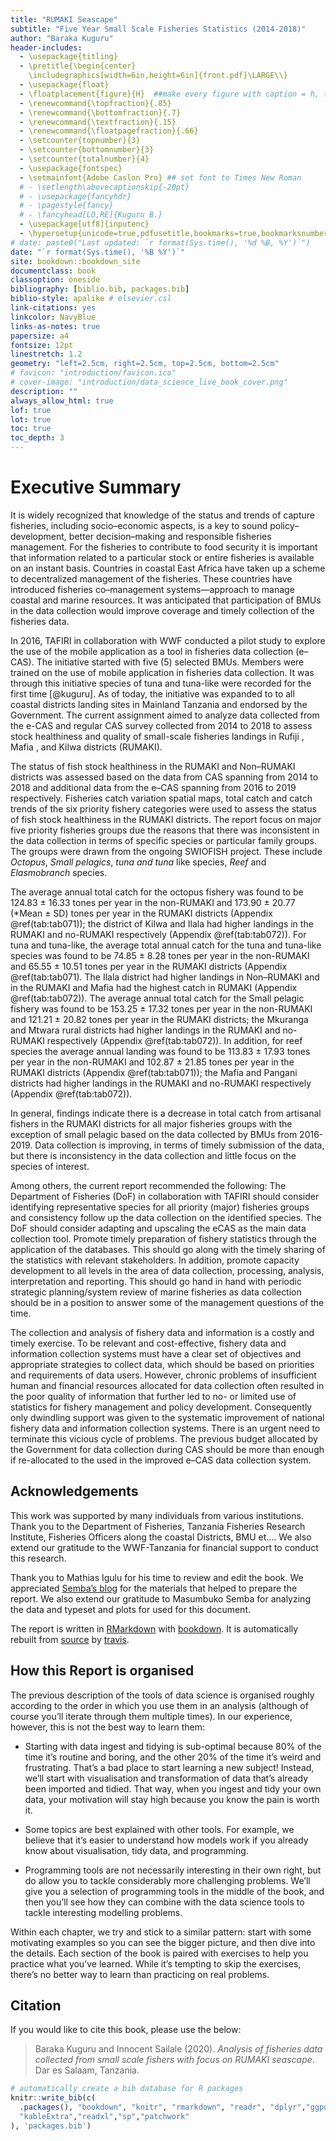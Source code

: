 ```yaml
--- 
title: "RUMAKI Seascape"
subtitle: "Five Year Small Scale Fisheries Statistics (2014-2018)"
author: "Baraka Kuguru"
header-includes:
  - \usepackage{titling}
  - \pretitle{\begin{center}
    \includegraphics[width=6in,height=6in]{front.pdf}\LARGE\\}
  - \usepackage{float}
  - \floatplacement{figure}{H}  ##make every figure with caption = h, this was the fix
  - \renewcommand{\topfraction}{.85}
  - \renewcommand{\bottomfraction}{.7}
  - \renewcommand{\textfraction}{.15}
  - \renewcommand{\floatpagefraction}{.66}
  - \setcounter{topnumber}{3}
  - \setcounter{bottomnumber}{3}
  - \setcounter{totalnumber}{4}
  - \usepackage{fontspec}
  - \setmainfont{Adobe Caslon Pro} ## set font to Times New Roman
  # - \setlength\abovecaptionskip{-20pt}
  # - \usepackage{fancyhdr}
  # - \pagestyle{fancy}
  # - \fancyhead[LO,RE]{Kuguru B.}
  - \usepackage[utf8]{inputenc}
  - \hypersetup{unicode=true,pdfusetitle,bookmarks=true,bookmarksnumbered=true,bookmarksopen=true,bookmarksopenlevel=2,breaklinks=false,backref=false,colorlinks=true,linkcolor=blue}
# date: paste0("Last updated: `r format(Sys.time(), '%d %B, %Y')`")
date: "`r format(Sys.time(), '%B %Y')`"
site: bookdown::bookdown_site
documentclass: book
classoption: oneside
bibliography: [biblio.bib, packages.bib]
biblio-style: apalike # elsevier.csl
link-citations: yes
linkcolor: NavyBlue
links-as-notes: true
papersize: a4
fontsize: 12pt
linestretch: 1.2
geometry: "left=2.5cm, right=2.5cm, top=2.5cm, bottom=2.5cm"
# favicon: "introduction/favicon.ico"
# cover-image: "introduction/data_science_live_book_cover.png"
description: ""
always_allow_html: true
lof: true
lot: true
toc: true
toc_depth: 3
---
```


# Executive Summary {-}
It is widely recognized that knowledge of the status and trends of capture fisheries, including socio--economic aspects, is a key to sound policy--development, better decision--making and responsible fisheries management. For the fisheries to contribute to food security it is important that information related to a particular stock or entire fisheries is available on an instant basis. Countries in coastal East Africa have taken up a scheme to decentralized management of the fisheries. These countries have introduced fisheries co--management systems---approach to manage coastal and marine resources. It was anticipated that participation of BMUs in the data collection would improve coverage and timely collection of the fisheries data.\index{fisheries!statistics}

In 2016, TAFIRI in collaboration with WWF conducted a pilot study to explore the use of the mobile application as a tool in fisheries data collection (e--CAS). The initiative started with  five (5) selected BMUs. Members were trained on the use of mobile application in fisheries data collection. It was through this initiative species of tuna and tuna-like were recorded for the first time [@kuguru]. As of today, the initiative was expanded to to all coastal districts landing sites in Mainland Tanzania and endorsed by the Government. The current assignment aimed to analyze data collected from the e-CAS and regular CAS survey collected from 2014 to 2018 to assess stock healthiness and quality of small-scale fisheries landings in Rufiji \index{RUMAKI!Rufiji}, Mafia \index{RUMAKI!Mafia}, and Kilwa \index{RUMAKI!Kilwa} districts (RUMAKI). \index{RUMAKI} 

The status of fish stock healthiness in the RUMAKI and Non--RUMAKI districts was assessed based on the data from CAS spanning from 2014 to 2018 and additional data from the e--CAS \index{Tools!e--CAS} spanning from 2016 to 2019 respectively. Fisheries catch\index{fisheries!catch} variation spatial maps, total catch and catch trends  of  the six priority fishery categories were used to assess the status of fish stock healthiness in the RUMAKI districts. The report focus on major five priority fisheries groups due the reasons that there was inconsistent in the data collection in terms of specific species or particular family groups. The groups were drawn from the ongoing SWIOFISH project. These include *Octopus*\index{Family!octopus}, *Small pelagics*\index{Family!pelagics}, *tuna and tuna* like species\index{Family!tuna}, *Reef* \index{Family!reef} and *Elasmobranch*\index{Family!elasmobrach} species.\index{Non--RUMAKI}


The average annual total catch for the octopus fishery was found to be 124.83 $\pm$ 16.33 tones per year in the non-RUMAKI and 173.90 $\pm$ 20.77 (*Mean $\pm$ SD) tones per year in the RUMAKI districts (Appendix \@ref(tab:tab071)); the district of Kilwa and Ilala had higher landings in the RUMAKI and no-RUMAKI respectively (Appendix \@ref(tab:tab072)). For tuna and tuna-like, the average total annual catch for the tuna and tuna-like species was found to be 74.85 $\pm$ 8.28 tones per year in the non-RUMAKI and 65.55 $\pm$ 10.51 tones per year in the RUMAKI districts (Appendix \@ref(tab:tab071). The Ilala district had higher landings in Non--RUMAKI and  in the RUMAKI and Mafia had the highest catch in RUMAKI (Appendix \@ref(tab:tab072)). The average annual total catch for the Small pelagic fishery was found to be 153.25 $\pm$ 17.32 tones per year in the non-RUMAKI and 121.21 $\pm$ 20.82 tones per year in the RUMAKI districts; the Mkuranga and Mtwara rural districts had higher landings in the RUMAKI and no-RUMAKI respectively (Appendix \@ref(tab:tab072)). In addition, for reef species the average annual landing was found to be 113.83 $\pm$ 17.93 tones per year in the non-RUMAKI and 102.87 $\pm$ 21.85 tones per year in the RUMAKI districts (Appendix \@ref(tab:tab071)); the Mafia and Pangani districts had higher landings in the RUMAKI and no-RUMAKI respectively (Appendix \@ref(tab:tab072)). 

<!-- Finally, for elasmobranch, annual average catch was (xx-xx tones per year) in the non-RUMAKI and (xx-xx tones per year) in the RUMAKI districts; the district of xx and xx had higher landings in the RUMAKI and no-RUMAKI respectively.  -->

In general, findings indicate there is a decrease in total catch from artisanal fishers in the RUMAKI districts for all major fisheries groups with the exception of small pelagic based on the data collected by BMUs from 2016-2019. Data collection is improving, in terms of timely submission of the data, but there is inconsistency in the data collection and little focus on the species of interest. 

Among others, the current report recommended the following: The Department of Fisheries (DoF) \index{Institutes!Department of Fisheries} in collaboration with TAFIRI \index{Institutes!TAFIRI} should consider identifying representative species for all priority (major) fisheries groups and consistency follow up the data collection on the identified species. The DoF should consider adapting and upscaling the eCAS as the main data collection tool. Promote timely preparation of fishery statistics through the application of the databases. This should go along with the timely sharing of the statistics with relevant stakeholders.  In addition, promote capacity development to all levels in the area of data collection, processing, analysis, interpretation and reporting. This should go hand in hand with periodic strategic planning/system review of marine fisheries as data collection should be in a position to answer some of the management questions of the time.

The collection and analysis of fishery data and information is a costly and timely exercise. To be relevant and cost-effective, fishery data and information collection systems must have a clear set of objectives and appropriate strategies to collect data, which should be based on priorities and requirements of data users. However, chronic problems of insufficient human and financial resources allocated for data collection often resulted in the poor quality of information that further led to no- or limited use of statistics for fishery management and policy development. Consequently only dwindling support was given to the systematic improvement of national fishery data and information collection systems. There is an urgent need to terminate this vicious cycle of problems. The previous budget allocated by the Government for data collection during CAS\index{Tools!CAS} should be more than enough if re-allocated to the used in the improved e--CAS\index{Tools!e--CAS} data collection system.

\newpage

## Acknowledgements {-}

This work was supported by many individuals from various institutions.  Thank you to the Department of Fisheries, Tanzania Fisheries Research Institute, Fisheries Officers along the coastal Districts, BMU et.... We also extend our gratitude to the WWF-Tanzania for financial support to conduct this research. 

Thank you to Mathias Igulu for his time to review and edit the book. We appreciated [Semba’s blog](https://semba-blog.netlify.app/) for the materials that helped to prepare the report. We also extend our gratitude to Masumbuko Semba for analyzing the data and typeset and plots for used for this document. 

The report is written in [RMarkdown](https://rmarkdown.rstudio.com) with [bookdown](https://bookdown.org). It is automatically rebuilt from [source](https://github.com/hadley/r4ds) by [travis](http://travis-ci.org/).

\newpage

## How this Report is organised {-}

The previous description of the tools of data science is organised roughly according to the order in which you use them in an analysis (although of course you'll iterate through them multiple times). In our experience, however, this is not the best way to learn them:

* Starting with data ingest and tidying is sub-optimal because 80% of the time 
  it's routine and boring, and the other 20% of the time it's weird and
  frustrating. That's a bad place to start learning a new subject! Instead, 
  we'll start with visualisation and transformation of data that's already been
  imported and tidied. That way, when you ingest and tidy your own data, your
  motivation will stay high because you know the pain is worth it.
  
* Some topics are best explained with other tools. For example, we believe that
  it's easier to understand how models work if you already know about 
  visualisation, tidy data, and programming.
  
* Programming tools are not necessarily interesting in their own right, 
  but do allow you to tackle considerably more challenging problems. We'll
  give you a selection of programming tools in the middle of the book, and 
  then you'll see how they can combine with the data science tools to tackle 
  interesting modelling problems.

Within each chapter, we try and stick to a similar pattern: start with some motivating examples so you can see the bigger picture, and then dive into the details. Each section of the book is paired with exercises to help you practice what you've learned. While it's tempting to skip the exercises, there's no better way to learn than practicing on real problems.



## Citation {-}

If you would like to cite this book, please use the below:

> Baraka Kuguru and Innocent Sailale (2020). *Analysis of fisheries data collected from small scale fishers with focus on RUMAKI seascape*. Dar es Salaam, Tanzania. 

```r
# automatically create a bib database for R packages
knitr::write_bib(c(
  .packages(), "bookdown", "knitr", "rmarkdown", "readr", "dplyr","ggpubr","sf","readxl","ggspatial","magrittr",
  "kableExtra","readxl","sp","patchwork"
), 'packages.bib')
```



